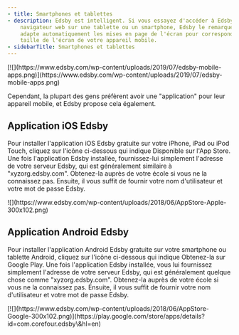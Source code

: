 ```yaml
---
- title: Smartphones et tablettes
- description: Edsby est intelligent. Si vous essayez d'accéder à Edsby via un
    navigateur web sur une tablette ou un smartphone, Edsby le remarque et
    adapte automatiquement les mises en page de l'écran pour correspondre à la
    taille de l'écran de votre appareil mobile.
- sidebarTitle: Smartphones et tablettes
---
```


<Frame>
  [![](https://www.edsby.com/wp-content/uploads/2019/07/edsby-mobile-apps.png)](https://www.edsby.com/wp-content/uploads/2019/07/edsby-mobile-apps.png)
</Frame>

Cependant, la plupart des gens préfèrent avoir une "application" pour leur appareil mobile, et Edsby propose cela également.

## Application iOS Edsby

Pour installer l'application iOS Edsby gratuite sur votre iPhone, iPad ou iPod Touch, cliquez sur l'icône ci-dessous qui indique Disponible sur l'App Store. Une fois l'application Edsby installée, fournissez-lui simplement l'adresse de votre serveur Edsby, qui est généralement similaire à "xyzorg.edsby.com". Obtenez-la auprès de votre école si vous ne la connaissez pas. Ensuite, il vous suffit de fournir votre nom d'utilisateur et votre mot de passe Edsby.

<Frame>
  ![](https://www.edsby.com/wp-content/uploads/2018/06/AppStore-Apple-300x102.png)
</Frame>

## Application Android Edsby

Pour installer l'application Android Edsby gratuite sur votre smartphone ou tablette Android, cliquez sur l'icône ci-dessous qui indique Obtenez-la sur Google Play. Une fois l'application Edsby installée, vous lui fournissez simplement l'adresse de votre serveur Edsby, qui est généralement quelque chose comme "xyzorg.edsby.com". Obtenez-la auprès de votre école si vous ne la connaissez pas. Ensuite, il vous suffit de fournir votre nom d'utilisateur et votre mot de passe Edsby.

<Frame>
  [![](https://www.edsby.com/wp-content/uploads/2018/06/AppStore-Google-300x102.png)](https://play.google.com/store/apps/details?id=com.corefour.edsby\&hl=en)
</Frame>

